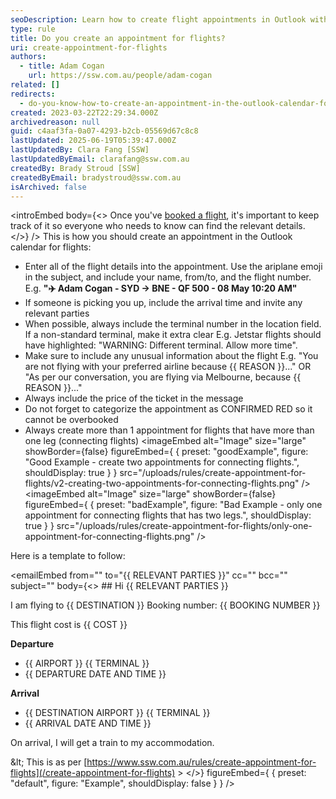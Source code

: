 ```yaml
---
seoDescription: Learn how to create flight appointments in Outlook with essential tips on organizing details and inviting contacts.
type: rule
title: Do you create an appointment for flights?
uri: create-appointment-for-flights
authors:
  - title: Adam Cogan
    url: https://ssw.com.au/people/adam-cogan
related: []
redirects:
  - do-you-know-how-to-create-an-appointment-in-the-outlook-calendar-for-flights
created: 2023-03-22T22:29:34.000Z
archivedreason: null
guid: c4aaf3fa-0a07-4293-b2cb-05569d67c8c8
lastUpdated: 2025-06-19T05:39:47.000Z
lastUpdatedBy: Clara Fang [SSW]
lastUpdatedByEmail: clarafang@ssw.com.au
createdBy: Brady Stroud [SSW]
createdByEmail: bradystroud@ssw.com.au
isArchived: false
---
```


<introEmbed
  body={<>
Once you've [booked a flight](/do-you-know-how-to-book-better-flights/), it's important to keep track of it so everyone who needs to know can find the relevant details.
  </>}
/>
This is how you should create an appointment in the Outlook calendar for flights:

* Enter all of the flight details into the appointment. Use the ariplane emoji in the subject, and include your name, from/to, and the flight number. E.g. **"✈️ Adam Cogan - SYD -> BNE - QF 500 - 08 May 10:20 AM"**
* If someone is picking you up, include the arrival time and invite any relevant parties
* When possible, always include the terminal number in the location field. If a non-standard terminal, make it extra clear
  E.g. Jetstar flights should have highlighted: "WARNING: Different terminal. Allow more time".
* Make sure to include any unusual information about the flight
  E.g. "You are not flying with your preferred airline because &#123;&#123; REASON &#125;&#125;..." OR "As per our conversation, you are flying via Melbourne, because &#123;&#123; REASON &#125;&#125;..."
* Always include the price of the ticket in the message
* Do not forget to categorize the appointment as CONFIRMED RED so it cannot be overbooked
* Always create more than 1 appointment for flights that have more than one leg (connecting flights)
<imageEmbed
  alt="Image"
  size="large"
  showBorder={false}
  figureEmbed={ {
    preset: "goodExample",
    figure: "Good Example - create two appointments for connecting flights.",
    shouldDisplay: true
  } }
  src="/uploads/rules/create-appointment-for-flights/v2-creating-two-appointments-for-connecting-flights.png"
/>
<imageEmbed
  alt="Image"
  size="large"
  showBorder={false}
  figureEmbed={ {
    preset: "badExample",
    figure: "Bad Example - only one appointment for connecting flights that has two legs.",
    shouldDisplay: true
  } }
  src="/uploads/rules/create-appointment-for-flights/only-one-appointment-for-connecting-flights.png"
/>

Here is a template to follow:

<emailEmbed
  from=""
  to="&#123;&#123; RELEVANT PARTIES &#125;&#125;"
  cc=""
  bcc=""
  subject=""
  body={<>
    ## Hi &#123;&#123; RELEVANT PARTIES &#125;&#125;

I am flying to &#123;&#123; DESTINATION &#125;&#125;
Booking number: &#123;&#123; BOOKING NUMBER &#125;&#125;

This flight cost is &#123;&#123; COST &#125;&#125;

**Departure**

* &#123;&#123; AIRPORT &#125;&#125; &#123;&#123; TERMINAL &#125;&#125;
* &#123;&#123; DEPARTURE DATE AND TIME &#125;&#125;

**Arrival**

* &#123;&#123; DESTINATION AIRPORT &#125;&#125; &#123;&#123; TERMINAL &#125;&#125;
* &#123;&#123; ARRIVAL DATE AND TIME &#125;&#125;

On arrival, I will get a train to my accommodation.

\&lt; This is as per [https://www.ssw.com.au/rules/create-appointment-for-flights](/create-appointment-for-flights) &gt;
  </>}
  figureEmbed={ {
    preset: "default",
    figure: "Example",
    shouldDisplay: false
  } }
/>
